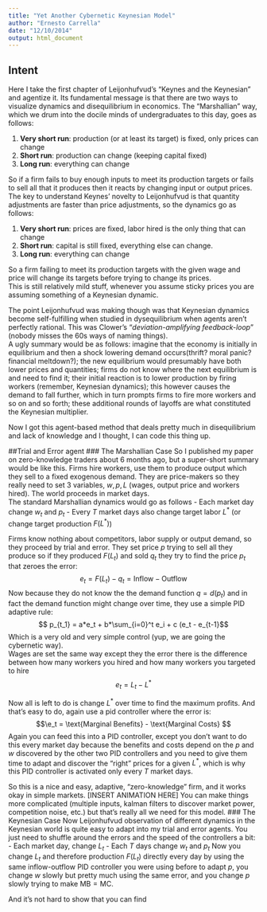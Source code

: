 ```yaml
---
title: "Yet Another Cybernetic Keynesian Model"
author: "Ernesto Carrella"
date: "12/10/2014"
output: html_document
---
```

## Intent
Here I take the first chapter of Leijonhufvud's "Keynes and the Keynesian" and agentize it. Its fundamental message is that there are two ways to visualize dynamics and disequilibrium in economics. The "Marshallian" way, which we drum into the docile minds of undergraduates to this day, goes as follows:

1. **Very short run**: production (or at least its target) is fixed, only prices can change
2. **Short run**: production can change (keeping capital fixed)
3. **Long run**: everything can change 




So if a firm fails to buy enough inputs to meet its production targets or fails to sell all that it produces then it reacts by changing input or output prices.    
The key to understand Keynes' novelty to Leijonhufvud is that quantity adjustments are faster than price adjustments, so the dynamics go as follows:

1. **Very short run**: prices are fixed, labor hired is the only thing that can change
2. **Short run**: capital is still fixed, everything else can change.
3. **Long run**: everything can change  
 
So a firm failing to meet its production targets with the given wage and price will change its targets before trying to change its prices.  
This is still relatively mild stuff, whenever you assume sticky prices you are assuming something of a Keynesian dynamic.

The point Leijonhufvud was making though was that Keynesian dynamics become self-fulfilling when studied in dysequilibrium when agents aren't perfectly rational. This was Clower's "*deviation-amplifying feedback-loop*" (nobody misses the 60s ways of naming things).  
A ugly summary would be as follows: imagine that the economy is initially in equilibrium and then a shock lowering demand occurs(thrift? moral panic? financial meltdown?); the new equilibrium would presumably have both lower prices and quantities; firms do not know where the next equilibrium is and need to find it; their initial reaction is to lower production by firing workers (remember, Keynesian dynamics); this however causes the demand to fall further, which in turn prompts firms to fire more workers and so on and so forth; these additional rounds of layoffs are what constituted the Keynesian multiplier.

Now I got this agent-based method that deals pretty much in disequilibrium and lack of knowledge and I thought, I can code this thing up.

##Trial and Error agent
### The Marshallian Case
So I published my paper on zero-knowledge traders about 6 months ago, but a super-short summary would be like this.
Firms hire workers, use them to produce output which they sell to a fixed exogenous demand. They are price-makers so they really need to set 3 variables, $w,p,L$ (wages, output price and workers hired). The world proceeds in market days.  
The standard Marshallian dynamics would go as follows
  - Each market day change $w_t$ and $p_t$
  - Every $T$ market days also change target labor $L^*$ (or change target production $F(L^*)$)

Firms know nothing about competitors, labor supply or output demand, so they proceed by trial and error.
They set price $p$ trying to sell all they produce so if they produced $F(L_t)$ and sold $q_t$ they try to find the price $p_t$ that zeroes the error:
$$ e_t = F(L_t) - q_t  = \text{Inflow} - \text{Outflow}$$
Now because they do not know the the demand function $q=d(p_t)$ and in fact the demand function might change over time, they use a simple PID adaptive rule:
$$ p_{t_1} = a*e_t + b*\sum_{i=0}^t  e_i + c (e_t - e_{t-1}$$
Which is a very old and very simple control (yup, we are going the cybernetic way).  
Wages are set the same way except they the error there is the difference between how many workers you hired and how many workers you targeted to hire
$$ e_t = L_t - L^*  $$

Now all is left to do is change $L^*$ over time to find the maximum profits. And  that's easy to do, again use a pid controller where the error is:
$$\e_t = \text{Marginal Benefits} - \text{Marginal Costs} $$
Again you can feed this into a PID controller, except you don't want to do this every market day because the benefits and costs depend on the $p$ and $w$ discovered by the other two PID controllers and you need to give them time to adapt and discover the "right" prices for a given $L^*$, which is why this PID controller is activated only every $T$ market days.

So this is a nice and easy, adaptive, "zero-knowledge" firm, and it works okay in simple markets. [INSERT ANIMATION HERE] You can make things more complicated (multiple inputs, kalman filters to discover market power, competition noise, etc.) but that's really all we need for this model.
### The Keynesian Case
Now Leijonhufvud observation of different dynamics in the Keynesian world is quite easy to adapt into my trial and error agents. You just need to shuffle around the errors and the speed of the controllers a bit:
   - Each market day, change $L_t$
   - Each $T$ days change $w_t$ and $p_t$
Now you change $L_t$ and therefore production $F(L_t)$ directly every day by using the same inflow-outflow PID controller you were using before to adapt $p$, you change $w$ slowly but pretty much using the same error, and you change $p$ slowly trying to make $\text{MB}=\text{MC}$.

And it's not hard to show that you can find 
